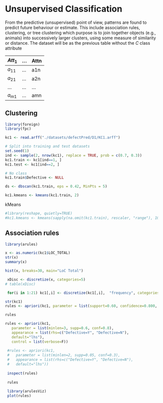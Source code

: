 # Unsupervised Classification

From the predictive (unsupervised) point of view, patterns are found to predict future behaviour or estimate. This include association rules, clustering, or tree clustering which purpose is to join together objects (e.g., animals) into successively larger clusters, using some measure of similarity or distance. The dataset will be as the previous table without the $C$ class attribute

| $Att_1$  | ... | Attn |
|----------|-----| -----|
| $a_{11}$ | ... | a1n  |
| $a_{21}$ | ... | a2n  |
| ...      | ... | ...  |
| $a_{m1}$ | ... | amn  |




## Clustering

```r
library(foreign)
library(fpc)

kc1 <- read.arff("./datasets/defectPred/D1/KC1.arff")

# Split into training and test datasets
set.seed(1)
ind <- sample(2, nrow(kc1), replace = TRUE, prob = c(0.7, 0.3))
kc1.train <- kc1[ind==1, ]
kc1.test <- kc1[ind==2, ]

# No class
kc1.train$Defective <- NULL

ds <- dbscan(kc1.train, eps = 0.42, MinPts = 5)

kc1.kmeans <- kmeans(kc1.train, 2)

```


kMeans

```r
#library(reshape, quietly=TRUE)
#kc1.kmeans <- kmeans(sapply(na.omit(kc1.train), rescaler, "range"), 10)

```


## Association rules

```r
library(arules)

x <- as.numeric(kc1$LOC_TOTAL)
str(x)
summary(x)

hist(x, breaks=30, main="LoC Total")

 xDisc <- discretize(x, categories=5)
# table(xDisc)

 for(i in 1:21) kc1[,i] <- discretize(kc1[,i],  "frequency", categories=5)

str(kc1)
rules <- apriori(kc1, parameter = list(support=0.60, confidence=0.800, minlen=3))

rules

rules <- apriori(kc1,
   parameter = list(minlen=3, supp=0.6, conf=0.8),
   appearance = list(rhs=c("Defective=Y", "Defective=N"),
   default="lhs"),
   control = list(verbose=F))
 
 #rules <- apriori(kc1,
 #   parameter = list(minlen=2, supp=0.05, conf=0.3),
 #   appearance = list(rhs=c("Defective=Y", "Defective=N"),
 #   default="lhs"))
  
 inspect(rules)
 
 rules
 
 library(arulesViz)
 plot(rules)
 
```

